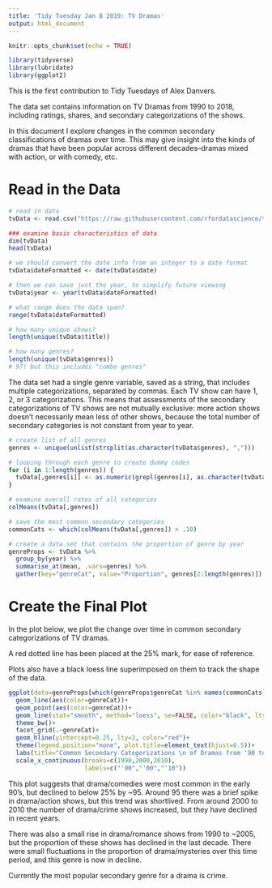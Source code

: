 ```yaml
---
title: 'Tidy Tuesday Jan 8 2019: TV Dramas'
output: html_document
---
```


```r
knitr::opts_chunk$set(echo = TRUE)

library(tidyverse)
library(lubridate)
library(ggplot2)
```

This is the first contribution to Tidy Tuesdays of Alex Danvers.

The data set contains information on TV Dramas from 1990 to 2018, including ratings, shares, and secondary categorizations of the shows.

In this document I explore changes in the common secondary classifications of dramas over time. This may give insight into the kinds of dramas that have been popular across different decades--dramas mixed with action, or with comedy, etc.

# Read in the Data

```r
# read in data
tvData <- read.csv("https://raw.githubusercontent.com/rfordatascience/tidytuesday/master/data/2019/2019-01-08/IMDb_Economist_tv_ratings.csv")

### examine basic characteristics of data
dim(tvData)
head(tvData)

# we should convert the date info from an integer to a date format
tvData$dateFormatted <- date(tvData$date)

# then we can save just the year, to simplify future viewing
tvData$year <- year(tvData$dateFormatted)

# what range does the data span?
range(tvData$dateFormatted)

# how many unique shows?
length(unique(tvData$title))

# how many genres?
length(unique(tvData$genres))
# 97! but this includes "combo genres"
```

The data set had a single genre variable, saved as a string, that includes multiple categorizations, separated by commas. Each TV show can have 1, 2, or 3 categorizations. This means that assessments of the secondary categorizations of TV shows are not mutually exclusive: more action shows doesn't necessarily mean less of other shows, because the total number of secondary categories is not constant from year to year. 

```r
# create list of all genres
genres <- unique(unlist(strsplit(as.character(tvData$genres), ",")))

# looping through each genre to create dummy codes
for (i in 1:length(genres)) {
  tvData[,genres[i]] <- as.numeric(grepl(genres[i], as.character(tvData$genres)))
}

# examine overall rates of all categories
colMeans(tvData[,genres])

# save the most common secondary categories
commonCats <- which(colMeans(tvData[,genres]) > .10)

# create a data set that contains the proportion of genre by year
genreProps <- tvData %>%
  group_by(year) %>%
  summarise_at(mean, .vars=genres) %>%
  gather(key="genreCat", value="Proportion", genres[2:length(genres)])
```

# Create the Final Plot

In the plot below, we plot the change over time in common secondary categorizations of TV dramas.

A red dotted line has been placed at the 25% mark, for ease of reference.

Plots also have a black loess line superimposed on them to track the shape of the data.

```r
ggplot(data=genreProps[which(genreProps$genreCat %in% names(commonCats)),], aes(y=Proportion, x=year))+
  geom_line(aes(color=genreCat))+
  geom_point(aes(color=genreCat))+
  geom_line(stat="smooth", method="loess", se=FALSE, color="black", lty=1, alpha=0.75)+
  theme_bw()+
  facet_grid(.~genreCat)+
  geom_hline(yintercept=0.25, lty=2, color="red")+
  theme(legend.position="none", plot.title=element_text(hjust=0.5))+
  labs(title="Common Secondary Categorizations \n of Dramas from '90 to '18")+
  scale_x_continuous(breaks=c(1990,2000,2010),
                     labels=c("'90","'00","'10"))
```

This plot suggests that drama/comedies were most common in the early 90's, but declined to below 25% by ~95. Around 95 there was a brief spike in drama/action shows, but this trend was shortlived. From around 2000 to 2010 the number of drama/crime shows increased, but they have declined in recent years. 

There was also a small rise in drama/romance shows from 1990 to ~2005, but the proportion of these shows has declined in the last decade. There were small fluctuations in the proportion of drama/mysteries over this time period, and this genre is now in decline.

Currently the most popular secondary genre for a drama is crime.


